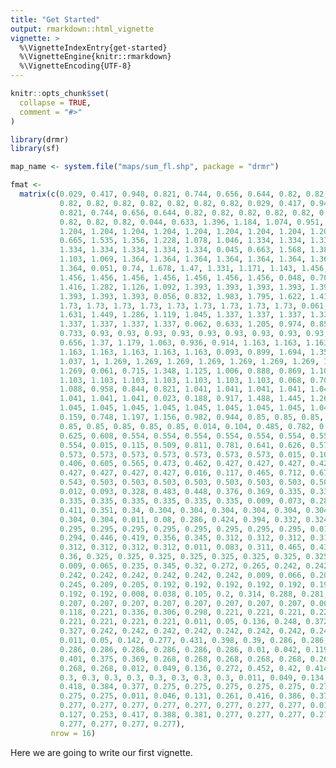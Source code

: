 ```yaml
---
title: "Get Started"
output: rmarkdown::html_vignette
vignette: >
  %\VignetteIndexEntry{get-started}
  %\VignetteEngine{knitr::rmarkdown}
  %\VignetteEncoding{UTF-8}
---
```


```r
knitr::opts_chunk$set(
  collapse = TRUE,
  comment = "#>"
)
```

```r
library(drmr)
library(sf)

map_name <- system.file("maps/sum_fl.shp", package = "drmr")

fmat <-
  matrix(c(0.029, 0.417, 0.948, 0.821, 0.744, 0.656, 0.644, 0.82, 0.82,
           0.82, 0.82, 0.82, 0.82, 0.82, 0.82, 0.82, 0.029, 0.417, 0.948,
           0.821, 0.744, 0.656, 0.644, 0.82, 0.82, 0.82, 0.82, 0.82, 0.82,
           0.82, 0.82, 0.82, 0.044, 0.633, 1.396, 1.184, 1.074, 0.951, 0.948,
           1.204, 1.204, 1.204, 1.204, 1.204, 1.204, 1.204, 1.204, 1.204, 0.045,
           0.665, 1.535, 1.356, 1.228, 1.078, 1.046, 1.334, 1.334, 1.334, 1.334,
           1.334, 1.334, 1.334, 1.334, 1.334, 0.045, 0.663, 1.568, 1.389, 1.256,
           1.103, 1.069, 1.364, 1.364, 1.364, 1.364, 1.364, 1.364, 1.364, 1.364,
           1.364, 0.051, 0.74, 1.678, 1.47, 1.331, 1.171, 1.143, 1.456, 1.456,
           1.456, 1.456, 1.456, 1.456, 1.456, 1.456, 1.456, 0.048, 0.703, 1.602,
           1.416, 1.282, 1.126, 1.092, 1.393, 1.393, 1.393, 1.393, 1.393, 1.393,
           1.393, 1.393, 1.393, 0.056, 0.832, 1.983, 1.795, 1.622, 1.418, 1.353,
           1.73, 1.73, 1.73, 1.73, 1.73, 1.73, 1.73, 1.73, 1.73, 0.061, 0.717,
           1.631, 1.449, 1.286, 1.119, 1.045, 1.337, 1.337, 1.337, 1.337, 1.337,
           1.337, 1.337, 1.337, 1.337, 0.062, 0.633, 1.205, 0.974, 0.856, 0.755,
           0.733, 0.93, 0.93, 0.93, 0.93, 0.93, 0.93, 0.93, 0.93, 0.93, 0.05,
           0.656, 1.37, 1.179, 1.063, 0.936, 0.914, 1.163, 1.163, 1.163, 1.163,
           1.163, 1.163, 1.163, 1.163, 1.163, 0.093, 0.899, 1.694, 1.353, 1.179,
           1.037, 1, 1.269, 1.269, 1.269, 1.269, 1.269, 1.269, 1.269, 1.269,
           1.269, 0.061, 0.715, 1.348, 1.125, 1.006, 0.888, 0.869, 1.103, 1.103,
           1.103, 1.103, 1.103, 1.103, 1.103, 1.103, 1.103, 0.068, 0.705, 1.341,
           1.088, 0.958, 0.844, 0.821, 1.041, 1.041, 1.041, 1.041, 1.041, 1.041,
           1.041, 1.041, 1.041, 0.023, 0.188, 0.917, 1.488, 1.445, 1.262, 1.201,
           1.045, 1.045, 1.045, 1.045, 1.045, 1.045, 1.045, 1.045, 1.045, 0.022,
           0.159, 0.748, 1.197, 1.156, 0.982, 0.944, 0.85, 0.85, 0.85, 0.85,
           0.85, 0.85, 0.85, 0.85, 0.85, 0.014, 0.104, 0.485, 0.782, 0.758,
           0.625, 0.608, 0.554, 0.554, 0.554, 0.554, 0.554, 0.554, 0.554, 0.554,
           0.554, 0.015, 0.115, 0.509, 0.811, 0.781, 0.641, 0.626, 0.573, 0.573,
           0.573, 0.573, 0.573, 0.573, 0.573, 0.573, 0.573, 0.015, 0.109,
           0.406, 0.605, 0.565, 0.473, 0.462, 0.427, 0.427, 0.427, 0.427, 0.427,
           0.427, 0.427, 0.427, 0.427, 0.016, 0.117, 0.465, 0.712, 0.673, 0.555,
           0.543, 0.503, 0.503, 0.503, 0.503, 0.503, 0.503, 0.503, 0.503, 0.503,
           0.012, 0.093, 0.328, 0.483, 0.448, 0.376, 0.369, 0.335, 0.335, 0.335,
           0.335, 0.335, 0.335, 0.335, 0.335, 0.335, 0.009, 0.073, 0.286, 0.436,
           0.411, 0.351, 0.34, 0.304, 0.304, 0.304, 0.304, 0.304, 0.304, 0.304,
           0.304, 0.304, 0.011, 0.08, 0.286, 0.424, 0.394, 0.332, 0.324, 0.295,
           0.295, 0.295, 0.295, 0.295, 0.295, 0.295, 0.295, 0.295, 0.01, 0.076,
           0.294, 0.446, 0.419, 0.356, 0.345, 0.312, 0.312, 0.312, 0.312, 0.312,
           0.312, 0.312, 0.312, 0.312, 0.011, 0.083, 0.311, 0.465, 0.434, 0.371,
           0.36, 0.325, 0.325, 0.325, 0.325, 0.325, 0.325, 0.325, 0.325, 0.325,
           0.009, 0.065, 0.235, 0.345, 0.32, 0.272, 0.265, 0.242, 0.242, 0.242,
           0.242, 0.242, 0.242, 0.242, 0.242, 0.242, 0.009, 0.066, 0.201, 0.275,
           0.245, 0.209, 0.205, 0.192, 0.192, 0.192, 0.192, 0.192, 0.192, 0.192,
           0.192, 0.192, 0.008, 0.038, 0.105, 0.2, 0.314, 0.288, 0.281, 0.207,
           0.207, 0.207, 0.207, 0.207, 0.207, 0.207, 0.207, 0.207, 0.009, 0.043,
           0.118, 0.221, 0.336, 0.306, 0.298, 0.221, 0.221, 0.221, 0.221, 0.221,
           0.221, 0.221, 0.221, 0.221, 0.011, 0.05, 0.136, 0.248, 0.372, 0.336,
           0.327, 0.242, 0.242, 0.242, 0.242, 0.242, 0.242, 0.242, 0.242, 0.242,
           0.011, 0.05, 0.142, 0.277, 0.431, 0.398, 0.39, 0.286, 0.286, 0.286,
           0.286, 0.286, 0.286, 0.286, 0.286, 0.286, 0.01, 0.042, 0.119, 0.243,
           0.401, 0.375, 0.369, 0.268, 0.268, 0.268, 0.268, 0.268, 0.268, 0.268,
           0.268, 0.268, 0.012, 0.049, 0.136, 0.272, 0.452, 0.42, 0.414, 0.3,
           0.3, 0.3, 0.3, 0.3, 0.3, 0.3, 0.3, 0.3, 0.011, 0.049, 0.134, 0.258,
           0.418, 0.384, 0.377, 0.275, 0.275, 0.275, 0.275, 0.275, 0.275, 0.275,
           0.275, 0.275, 0.011, 0.046, 0.131, 0.261, 0.416, 0.386, 0.379, 0.277,
           0.277, 0.277, 0.277, 0.277, 0.277, 0.277, 0.277, 0.277, 0.011, 0.045,
           0.127, 0.253, 0.417, 0.388, 0.381, 0.277, 0.277, 0.277, 0.277, 0.277,
           0.277, 0.277, 0.277, 0.277),
         nrow = 16)


```

Here we are going to write our first vignette.
